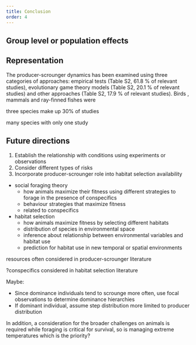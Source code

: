 ```yaml
---
title: Conclusion
order: 4
---
```



## Group level or population effects

<!-- why are producer-scrounger dynamics important to consider? -->

<!--
- Population
	- Scrounging can act as a population regulator by reducing population level foraging efficiency and intake rate and allowing larger population sizes of predators (Coolen_2007)
	- Social foraging can stabilize one prey and two prey systems when scrounging is prevalent in predators (Toyokawa_2017) (Vickery_2020)
	- Scrounging can lower the growth rate of a population (Toyokawa_2017)
	- Scrounging can allow prey resources to persist at higher densities than if scrounging was absent (Toyokawa_2017) (Vickery_2020)
	- Presence of scroungers in a predator can reduce the total amount of resource acquired by the group (Vickery_2020)
	- Presence of scroungers in a predator can limit group size (Vickery_2020)
	- Presence of scroungers in a predator can limit a predator's ability to outcompete other species promoting stability and species diversity (Vickery_2020)
	- Scrounging will not stability population dynamics, food chains and competitor interactions under all cases, if scrounging is too prevalent it can push the population to extinction  	- Other factors such as food abundance, variations in weather, predators and parasites may have stronger effects that can completely obscure the effects of scrounging on populations (Vickery_2020)



Stable dimorphic learning
-->

## Representation


The producer-scrounger dynamics has been examined using three categories of approaches: empirical tests (Table S2, 61.8 % of relevant studies), evolutionary game theory models (Table S2, 20.1 % of relevant studies) and other approaches (Table S2, 17.9 % of relevant studies). Birds , mammals and ray-finned fishes were

three species make up 30% of studies

many species with only one study

<!-- remove "Notables" from results and move here or discussion -->



## Future directions

1. Establish the relationship with conditions using experiments or observations
1. Consider different types of risks
1. Incorporate producer-scrounger role into habitat selection availability



- social foraging theory
    - how animals maximize their fitness using different strategies to forage in the presence of conspecifics
    - behaviour strategies that maximize fitness
    - related to conspecifics
- habitat selection
    - how animals maximize fitness by selecting different habitats
    - distribution of species in environmental space
    - inference about relationship between environmental variables and habitat use
    - prediction for habitat use in new temporal or spatial environments


resources often considered in producer-scrounger literature

?conspecifics considered in habitat selection literature



Maybe:

- Since dominance individuals tend to scrounge more often, use focal observations to determine dominance hierarchies 
- If dominant individual, assume step distribution more limited to producer distribution


<!--
 A producer should leave a patch earlier than a scrounger if the producer has a finder's share (Rita_1997)
-->


In addition, a consideration for the broader challenges on animals is required
while foraging is critical for survival, so is managing extreme temperatures 
which is the priority?
